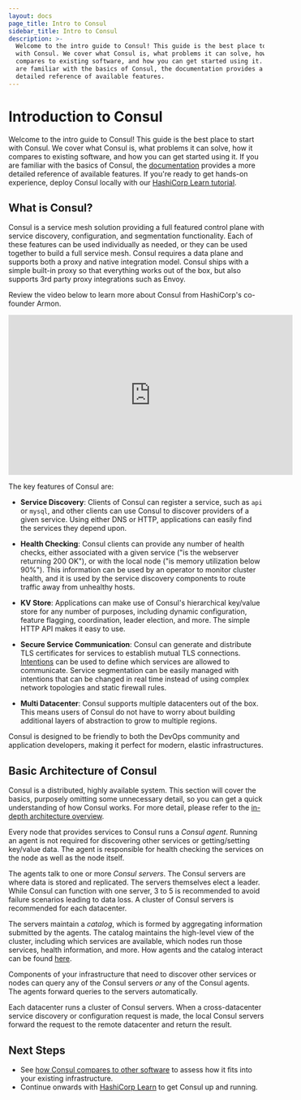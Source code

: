 ```yaml
---
layout: docs
page_title: Intro to Consul
sidebar_title: Intro to Consul
description: >-
  Welcome to the intro guide to Consul! This guide is the best place to start
  with Consul. We cover what Consul is, what problems it can solve, how it
  compares to existing software, and how you can get started using it. If you
  are familiar with the basics of Consul, the documentation provides a more
  detailed reference of available features.
---
```


# Introduction to Consul

Welcome to the intro guide to Consul! This guide is the best place to start
with Consul. We cover what Consul is, what problems it can solve, how it compares
to existing software, and how you can get started using it. If you are familiar
with the basics of Consul, the [documentation](/docs) provides a more
detailed reference of available features. If you're ready to get hands-on
experience, deploy Consul locally with our 
[HashiCorp Learn tutorial](https://learn.hashicorp.com/tutorials/consul/get-started-install).

## What is Consul?

Consul is a service mesh solution providing a full featured control plane
with service discovery, configuration, and segmentation functionality. Each
of these features can be used individually as needed, or they can be used
together to build a full service mesh. Consul requires a data plane and
supports both a proxy and native integration model. Consul ships with a
simple built-in proxy so that everything works out of the box, but also
supports 3rd party proxy integrations such as Envoy.

Review the video below to learn more about Consul from HashiCorp's co-founder Armon.

<iframe
  src="https://www.youtube.com/embed/mxeMdl0KvBI"
  frameborder="0"
  allowfullscreen="true"
  width="560"
  height="315"
></iframe>

The key features of Consul are:

- **Service Discovery**: Clients of Consul can register a service, such as
  `api` or `mysql`, and other clients can use Consul to discover providers
  of a given service. Using either DNS or HTTP, applications can easily find
  the services they depend upon.

- **Health Checking**: Consul clients can provide any number of health checks,
  either associated with a given service ("is the webserver returning 200 OK"), or
  with the local node ("is memory utilization below 90%"). This information can be
  used by an operator to monitor cluster health, and it is used by the service
  discovery components to route traffic away from unhealthy hosts.

- **KV Store**: Applications can make use of Consul's hierarchical key/value
  store for any number of purposes, including dynamic configuration, feature flagging,
  coordination, leader election, and more. The simple HTTP API makes it easy to use.

- **Secure Service Communication**: Consul can generate and distribute TLS
  certificates for services to establish mutual TLS connections.
  [Intentions](/docs/connect/intentions)
  can be used to define which services are allowed to communicate.
  Service segmentation can be easily managed with intentions that can
  be changed in real time instead of using complex network topologies
  and static firewall rules.

- **Multi Datacenter**: Consul supports multiple datacenters out of the box. This
  means users of Consul do not have to worry about building additional layers of
  abstraction to grow to multiple regions.

Consul is designed to be friendly to both the DevOps community and
application developers, making it perfect for modern, elastic infrastructures.

## Basic Architecture of Consul

Consul is a distributed, highly available system. This section will cover the
basics, purposely omitting some unnecessary detail, so you can get a quick
understanding of how Consul works. For more detail, please refer to the
[in-depth architecture overview](/docs/internals/architecture).

Every node that provides services to Consul runs a _Consul agent_. Running
an agent is not required for discovering other services or getting/setting
key/value data. The agent is responsible for health checking the services
on the node as well as the node itself.

The agents talk to one or more _Consul servers_. The Consul servers are
where data is stored and replicated. The servers themselves elect a leader.
While Consul can function with one server, 3 to 5 is recommended to avoid
failure scenarios leading to data loss. A cluster of Consul servers is recommended
for each datacenter.

The servers maintain a _catalog_, which is formed by aggregating information
submitted by the agents. The catalog maintains the high-level view of the cluster,
including which services are available, which nodes run those services, health
information, and more. How agents and the catalog interact can be found
[here](/docs/internals/anti-entropy#catalog).

Components of your infrastructure that need to discover other services
or nodes can query any of the Consul servers _or_ any of the Consul agents.
The agents forward queries to the servers automatically.

Each datacenter runs a cluster of Consul servers. When a cross-datacenter
service discovery or configuration request is made, the local Consul servers
forward the request to the remote datacenter and return the result.

## Next Steps

- See [how Consul compares to other software](/intro/vs) to assess how it fits into your
  existing infrastructure.
- Continue onwards with [HashiCorp Learn](https://learn.hashicorp.com/tutorials/consul/get-started-install)
  to get Consul up and running.
